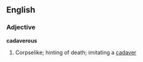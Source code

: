 ==English==

===Adjective===
'''cadaverous'''
# Corpselike; hinting of death; imitating a [[cadaver]]